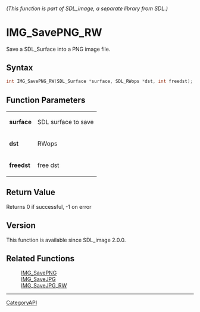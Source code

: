 ====== (This function is part of SDL_image, a separate library from SDL.) ======
= IMG_SavePNG_RW =

Save a SDL_Surface into a PNG image file.

== Syntax ==

<syntaxhighlight lang='c'>
int IMG_SavePNG_RW(SDL_Surface *surface, SDL_RWops *dst, int freedst);
</syntaxhighlight>

== Function Parameters ==

{|
|'''surface'''
|SDL surface to save
|-
|'''dst'''
|RWops
|-
|'''freedst'''
|free dst
|}

== Return Value ==

Returns 0 if successful, -1 on error

== Version ==

This function is available since SDL_image 2.0.0.

== Related Functions ==

:[[IMG_SavePNG]]
:[[IMG_SaveJPG]]
:[[IMG_SaveJPG_RW]]

----
[[CategoryAPI]]


